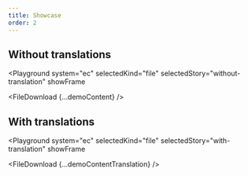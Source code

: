 ```yaml
---
title: Showcase
order: 2
---
```




## Without translations

<Playground
  system="ec"
  selectedKind="file"
  selectedStory="without-translation"
  showFrame
>
  <FileDownload {...demoContent} />
</Playground>

## With translations

<Playground
  system="ec"
  selectedKind="file"
  selectedStory="with-translation"
  showFrame
>
  <FileDownload {...demoContentTranslation} />
</Playground>
